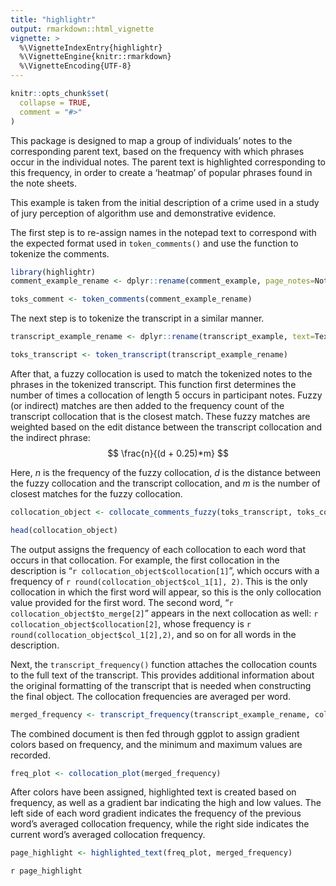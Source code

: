 ```yaml
---
title: "highlightr"
output: rmarkdown::html_vignette
vignette: >
  %\VignetteIndexEntry{highlightr}
  %\VignetteEngine{knitr::rmarkdown}
  %\VignetteEncoding{UTF-8}
---
```


```r
knitr::opts_chunk$set(
  collapse = TRUE,
  comment = "#>"
)
```

This package is designed to map a group of individuals' notes to the corresponding parent text, based on the frequency with which phrases occur in the individual notes.
The parent text is highlighted corresponding to this frequency, in order to create a 'heatmap' of popular phrases found in the note sheets.

This example is taken from the initial description of a crime used in a study of jury perception of algorithm use and demonstrative evidence.

The first step is to re-assign names in the notepad text to correspond with the expected format used in `token_comments()` and use the function to tokenize the comments.
```r
library(highlightr)
comment_example_rename <- dplyr::rename(comment_example, page_notes=Notes)

toks_comment <- token_comments(comment_example_rename)
```

The next step is to tokenize the transcript in a similar manner.

```r
transcript_example_rename <- dplyr::rename(transcript_example, text=Text)

toks_transcript <- token_transcript(transcript_example_rename)
```

After that, a fuzzy collocation is used to match the tokenized notes to the phrases in the tokenized transcript.
This function first determines the number of times a collocation of length 5 occurs in participant notes.
Fuzzy (or indirect) matches are then added to the frequency count of the transcript collocation that is the closest match.
These fuzzy matches are weighted based on the edit distance between the transcript collocation and the indirect phrase:
$$
\frac{n}{(d + 0.25)*m}
$$

Here, $n$ is the frequency of the fuzzy collocation, $d$ is the distance between the fuzzy collocation and the transcript collocation, and $m$ is the number of closest matches for the fuzzy collocation.

```r
collocation_object <- collocate_comments_fuzzy(toks_transcript, toks_comment)

head(collocation_object)

```
The output assigns the frequency of each collocation to each word that occurs in that collocation.
For example, the first collocation in the description is "`r collocation_object$collocation[1]`", which occurs with a frequency of `r round(collocation_object$col_1[1], 2)`.
This is the only collocation in which the first word will appear, so this is the only collocation value provided for the first word.
The second word, "`r collocation_object$to_merge[2]`" appears in the next collocation as well: `r collocation_object$collocation[2]`, whose frequency is `r round(collocation_object$col_1[2],2)`, and so on for all words in the description.

Next, the `transcript_frequency()` function attaches the collocation counts to the full text of the transcript.
This provides additional information about the original formatting of the transcript that is needed when constructing the final object.
The collocation frequencies are averaged per word.

```r
merged_frequency <- transcript_frequency(transcript_example_rename, collocation_object)
```

The combined document is then fed through ggplot to assign gradient colors based on frequency, and the minimum and maximum values are recorded.

```r
freq_plot <- collocation_plot(merged_frequency)
```

After colors have been assigned, highlighted text is created based on frequency, as well as a gradient bar indicating the high and low values.
The left side of each word gradient indicates the frequency of the previous word's averaged collocation frequency, while the right side indicates the current word's averaged collocation frequency.

```r

page_highlight <- highlighted_text(freq_plot, merged_frequency)

```

`r page_highlight`


